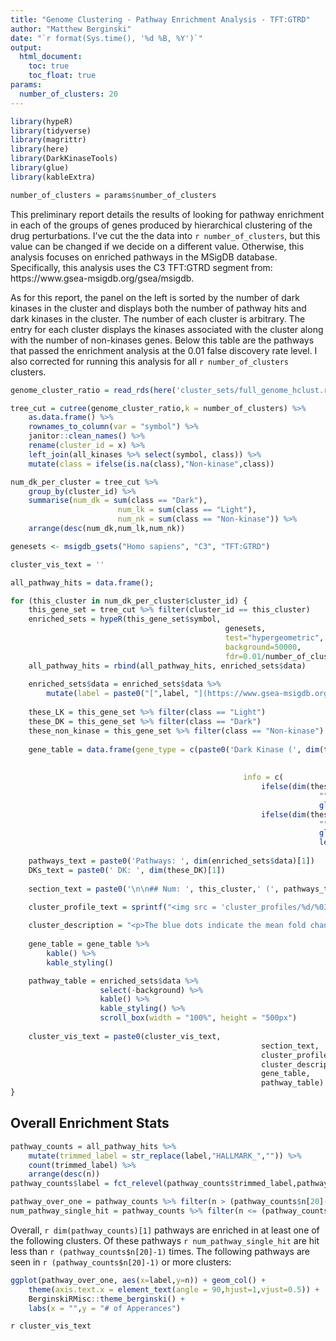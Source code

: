 ```yaml
---
title: "Genome Clustering - Pathway Enrichment Analysis - TFT:GTRD"
author: "Matthew Berginski"
date: "`r format(Sys.time(), '%d %B, %Y')`"
output:
  html_document:
    toc: true
    toc_float: true
params:
  number_of_clusters: 20
---
```


```r
library(hypeR)
library(tidyverse)
library(magrittr)
library(here)
library(DarkKinaseTools)
library(glue)
library(kableExtra)

number_of_clusters = params$number_of_clusters
```

This preliminary report details the results of looking for pathway enrichment in each of the groups of genes produced by hierarchical clustering of the drug perturbations. I've cut the the data into `r number_of_clusters`, but this value can be changed if we decide on a different value. Otherwise, this analysis focuses on enriched pathways in the MSigDB database. Specifically, this analysis uses the C3 TFT:GTRD segment from: https://www.gsea-msigdb.org/gsea/msigdb.

As for this report, the panel on the left is sorted by the number of dark kinases in the cluster and displays both the number of pathway hits and dark kinases in the cluster. The number of each cluster is arbitrary. The entry for each cluster displays the kinases associated with the cluster along with the number of non-kinases genes. Below this table are the pathways that passed the enrichment analysis at the 0.01 false discovery rate level. I also corrected for running this analysis for all `r number_of_clusters` clusters.


```r
genome_cluster_ratio = read_rds(here('cluster_sets/full_genome_hclust.rds'))

tree_cut = cutree(genome_cluster_ratio,k = number_of_clusters) %>% 
	as.data.frame() %>% 
	rownames_to_column(var = "symbol") %>%
	janitor::clean_names() %>%
	rename(cluster_id = x) %>%
	left_join(all_kinases %>% select(symbol, class)) %>%
	mutate(class = ifelse(is.na(class),"Non-kinase",class))

num_dk_per_cluster = tree_cut %>%
	group_by(cluster_id) %>%
	summarise(num_dk = sum(class == "Dark"),
						num_lk = sum(class == "Light"),
						num_nk = sum(class == "Non-kinase")) %>%
	arrange(desc(num_dk,num_lk,num_nk))

genesets <- msigdb_gsets("Homo sapiens", "C3", "TFT:GTRD")

cluster_vis_text = ''

all_pathway_hits = data.frame();

for (this_cluster in num_dk_per_cluster$cluster_id) {
	this_gene_set = tree_cut %>% filter(cluster_id == this_cluster)
	enriched_sets = hypeR(this_gene_set$symbol, 
												genesets, 
												test="hypergeometric", 
												background=50000, 
												fdr=0.01/number_of_clusters)
	all_pathway_hits = rbind(all_pathway_hits, enriched_sets$data)
	
	enriched_sets$data = enriched_sets$data %>% 
		mutate(label = paste0("[",label, "](https://www.gsea-msigdb.org/gsea/msigdb/cards/",label,")")) 
	
	these_LK = this_gene_set %>% filter(class == "Light")
	these_DK = this_gene_set %>% filter(class == "Dark")
	these_non_kinase = this_gene_set %>% filter(class == "Non-kinase")
	
	gene_table = data.frame(gene_type = c(paste0('Dark Kinase (', dim(these_DK)[1], ')'), 
																				paste0('Light Kinase (', dim(these_LK)[1], ')'), 
																				'Non-kinase Count'),
													info = c(
														ifelse(dim(these_DK)[1] == 0,
																	 "",
																	 glue_collapse(sort(these_DK$symbol), sep = ", ")),
														ifelse(dim(these_LK)[1] == 0,
																	 "",
																	 glue_collapse(sort(these_LK$symbol), sep = ", ")),
																	 length(these_non_kinase$symbol)))
	
	pathways_text = paste0('Pathways: ', dim(enriched_sets$data)[1])
	DKs_text = paste0(' DK: ', dim(these_DK)[1])
	
	section_text = paste0('\n\n## Num: ', this_cluster,' (', pathways_text, DKs_text,  ')\n\n')

	cluster_profile_text = sprintf("<img src = 'cluster_profiles/%d/%03d.png'></img>",number_of_clusters,this_cluster)
	
	cluster_description = "<p>The blue dots indicate the mean fold change, while the red dots indicate the overall means. The boxplots show the distribution of all the genes in the cluster. The kinases are highlighted with the lines.</p>"
	
	gene_table = gene_table %>%
		kable() %>%
		kable_styling()

	pathway_table = enriched_sets$data %>% 
					select(-background) %>%
					kable() %>% 
					kable_styling() %>%
					scroll_box(width = "100%", height = "500px")
	
	cluster_vis_text = paste0(cluster_vis_text,
														section_text,
														cluster_profile_text,
														cluster_description,
														gene_table,
														pathway_table)
}
```

## Overall Enrichment Stats

```r
pathway_counts = all_pathway_hits %>%
	mutate(trimmed_label = str_replace(label,"HALLMARK_","")) %>%
	count(trimmed_label) %>% 
	arrange(desc(n))
pathway_counts$label = fct_relevel(pathway_counts$trimmed_label,pathway_counts$trimmed_label)

pathway_over_one = pathway_counts %>% filter(n > (pathway_counts$n[20]-1))
num_pathway_single_hit = pathway_counts %>% filter(n <= (pathway_counts$n[20]-1)) %>% pull(trimmed_label) %>% length()
```

Overall, `r dim(pathway_counts)[1]` pathways are enriched in at least one of the following clusters. Of these pathways `r num_pathway_single_hit` are hit less than `r (pathway_counts$n[20]-1)` times. The following pathways are seen in `r (pathway_counts$n[20]-1)` or more clusters:

```r
ggplot(pathway_over_one, aes(x=label,y=n)) + geom_col() +
	theme(axis.text.x = element_text(angle = 90,hjust=1,vjust=0.5)) +
	BerginskiRMisc::theme_berginski() +
	labs(x = "",y = "# of Apperances") 
```

`r cluster_vis_text`